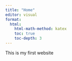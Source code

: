 ```yaml
---
title: "Home"
editor: visual
format:
  html:
    html-math-method: katex
    toc: true
    toc-depth: 3
---
```



This is my first website